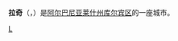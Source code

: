 {{Infobox Settlement
| name = 拉奇<br/>Laç
| image_skyline = 
| imagesize = 
| image_caption = 
| image_flag = 
| image_shield = 
| pushpin_map = Albania
| pushpin_label_position = bottom
| subdivision_type = 国家
| subdivision_name = {{ALB}}
| subdivision_type1 = [[阿尔巴尼亚行政区划|州]]
| subdivision_name1 = [[莱什州|莱什州]]
| subdivision_type2 = [[阿尔巴尼亚行政区划|区]]
| subdivision_name2 =  [[库尔宾区|库尔宾区]]
| elevation_m = 
| elevation_ft = 
| area_total_km2 = 
| population_as_of = 2001年
| population_total = 23455
| population_density_km2 = 
| timezone = [[CET|CET]]
| utc_offset = +1
| timezone_DST = [[CEST|CEST]]
| utc_offset_DST = +2
| latd = 41
| latm = 38
| lats = 7
| latNS = N
| longd = 19
| longm = 42
| longs = 47
| longEW = E
| website =  
}}
'''拉奇'''（{{lang-sq|Laç}}，{{IPA-sq|lat͡ʃ}}）是[[阿尔巴尼亚|阿尔巴尼亚]][[莱什州|莱什州]][[库尔宾区|库尔宾区]]的一座城市。

{{Albania-stub}}

[[Category:莱什州城市|L]]